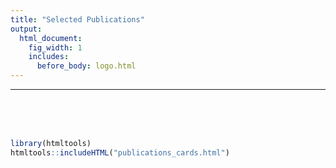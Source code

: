 ```yaml
---
title: "Selected Publications"
output:
  html_document:
    fig_width: 1
    includes:
      before_body: logo.html
---
```


------------------------------------------------------------------------

<br>
<br>
<br>

```r
library(htmltools)
htmltools::includeHTML("publications_cards.html")
```